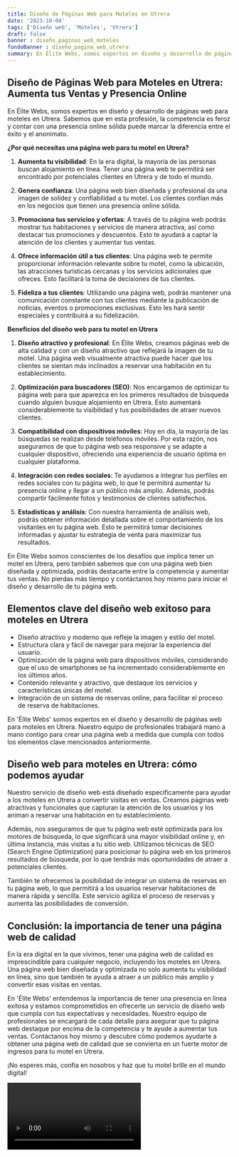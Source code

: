 ```yaml
---
title: Diseño de Páginas Web para Moteles en Utrera
date: '2023-10-04'
tags: ['Diseño web', 'Moteles', 'Utrera']
draft: false
banner : diseño_paginas_web_moteles
fondoBanner : diseño_pagina_web_utrera
summary: En Élite Webs, somos expertos en diseño y desarrollo de páginas web para moteles en Utrera. Sabemos que en esta profesión, la competencia es feroz y contar con una presencia online sólida puede marcar la diferencia entre el éxito y el anonimato. 
---
```


## Diseño de Páginas Web para Moteles en Utrera: Aumenta tus Ventas y Presencia Online

En Élite Webs, somos expertos en diseño y desarrollo de páginas web para moteles en Utrera. Sabemos que en esta profesión, la competencia es feroz y contar con una presencia online sólida puede marcar la diferencia entre el éxito y el anonimato. 

**¿Por qué necesitas una página web para tu motel en Utrera?**

1. **Aumenta tu visibilidad**: En la era digital, la mayoría de las personas buscan alojamiento en línea. Tener una página web te permitirá ser encontrado por potenciales clientes en Utrera y de todo el mundo. 

2. **Genera confianza**: Una página web bien diseñada y profesional da una imagen de solidez y confiabilidad a tu motel. Los clientes confían más en los negocios que tienen una presencia online sólida.

3. **Promociona tus servicios y ofertas**: A través de tu página web podrás mostrar tus habitaciones y servicios de manera atractiva, así como destacar tus promociones y descuentos. Esto te ayudará a captar la atención de los clientes y aumentar tus ventas.

4. **Ofrece información útil a tus clientes**: Una página web te permite proporcionar información relevante sobre tu motel, como la ubicación, las atracciones turísticas cercanas y los servicios adicionales que ofreces. Esto facilitará la toma de decisiones de tus clientes.

5. **Fideliza a tus clientes**: Utilizando una página web, podrás mantener una comunicación constante con tus clientes mediante la publicación de noticias, eventos o promociones exclusivas. Esto les hará sentir especiales y contribuirá a su fidelización.

**Beneficios del diseño web para tu motel en Utrera**

1. **Diseño atractivo y profesional**: En Élite Webs, creamos páginas web de alta calidad y con un diseño atractivo que reflejará la imagen de tu motel. Una página web visualmente atractiva puede hacer que los clientes se sientan más inclinados a reservar una habitación en tu establecimiento.

2. **Optimización para buscadores (SEO)**: Nos encargamos de optimizar tu página web para que aparezca en los primeros resultados de búsqueda cuando alguien busque alojamiento en Utrera. Esto aumentará considerablemente tu visibilidad y tus posibilidades de atraer nuevos clientes.

3. **Compatibilidad con dispositivos móviles**: Hoy en día, la mayoría de las búsquedas se realizan desde teléfonos móviles. Por esta razón, nos aseguramos de que tu página web sea responsive y se adapte a cualquier dispositivo, ofreciendo una experiencia de usuario óptima en cualquier plataforma.

4. **Integración con redes sociales**: Te ayudamos a integrar tus perfiles en redes sociales con tu página web, lo que te permitirá aumentar tu presencia online y llegar a un público más amplio. Además, podrás compartir fácilmente fotos y testimonios de clientes satisfechos.

5. **Estadísticas y análisis**: Con nuestra herramienta de análisis web, podrás obtener información detallada sobre el comportamiento de los visitantes en tu página web. Esto te permitirá tomar decisiones informadas y ajustar tu estrategia de venta para maximizar tus resultados.

En Élite Webs somos conscientes de los desafíos que implica tener un motel en Utrera, pero también sabemos que con una página web bien diseñada y optimizada, podrás destacarte entre la competencia y aumentar tus ventas. No pierdas más tiempo y contáctanos hoy mismo para iniciar el diseño y desarrollo de tu página web.

<GifSeo />

<Cta />

## Elementos clave del diseño web exitoso para moteles en Utrera

- Diseño atractivo y moderno que refleje la imagen y estilo del motel.
- Estructura clara y fácil de navegar para mejorar la experiencia del usuario.
- Optimización de la página web para dispositivos móviles, considerando que el uso de smartphones se ha incrementado considerablemente en los últimos años.
- Contenido relevante y atractivo, que destaque los servicios y características únicas del motel.
- Integración de un sistema de reservas online, para facilitar el proceso de reserva de habitaciones.

En 'Élite Webs' somos expertos en el diseño y desarrollo de páginas web para moteles en Utrera. Nuestro equipo de profesionales trabajará mano a mano contigo para crear una página web a medida que cumpla con todos los elementos clave mencionados anteriormente.

## Diseño web para moteles en Utrera: cómo podemos ayudar

Nuestro servicio de diseño web está diseñado específicamente para ayudar a los moteles en Utrera a convertir visitas en ventas. Creamos páginas web atractivas y funcionales que capturan la atención de los usuarios y los animan a reservar una habitación en tu establecimiento.

Además, nos aseguramos de que tu página web esté optimizada para los motores de búsqueda, lo que significará una mayor visibilidad online y, en última instancia, más visitas a tu sitio web. Utilizamos técnicas de SEO (Search Engine Optimization) para posicionar tu página web en los primeros resultados de búsqueda, por lo que tendrás más oportunidades de atraer a potenciales clientes.

También te ofrecemos la posibilidad de integrar un sistema de reservas en tu página web, lo que permitirá a los usuarios reservar habitaciones de manera rápida y sencilla. Este servicio agiliza el proceso de reservas y aumenta las posibilidades de conversión.

## Conclusión: la importancia de tener una página web de calidad

En la era digital en la que vivimos, tener una página web de calidad es imprescindible para cualquier negocio, incluyendo los moteles en Utrera. Una página web bien diseñada y optimizada no solo aumenta tu visibilidad en línea, sino que también te ayuda a atraer a un público más amplio y convertir esas visitas en ventas.

En 'Élite Webs' entendemos la importancia de tener una presencia en línea exitosa y estamos comprometidos en ofrecerte un servicio de diseño web que cumpla con tus expectativas y necesidades. Nuestro equipo de profesionales se encargará de cada detalle para asegurar que tu página web destaque por encima de la competencia y te ayude a aumentar tus ventas. Contáctanos hoy mismo y descubre cómo podemos ayudarte a obtener una página web de calidad que se convierta en un fuerte motor de ingresos para tu motel en Utrera.

¡No esperes más, confía en nosotros y haz que tu motel brille en el mundo digital!

<Video />

<CtaBot job='Moteles' city='Utrera'/>

<Gmaps query='Utrera+españa+maps' />